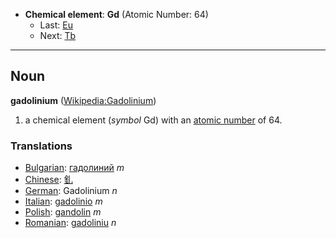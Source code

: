 *'''Chemical element''': '''Gd''' (Atomic Number: 64)
**Last: [[Europium|Eu]]
**Next: [[Terbium|Tb]]
----
== Noun ==
'''gadolinium''' ([[en:Gadolinium|Wikipedia:Gadolinium]])

# a chemical element (''symbol'' Gd) with an [[atomic number]] of 64.

===Translations===
*[[Bulgarian]]: [[гадолиний]] ''m''
*[[Chinese]]: [[釓]]
*[[German]]: Gadolinium ''n''
*[[Italian]]: [[gadolinio]] ''m''
*[[Polish]]:  [[gandolin]] ''m''
*[[Romanian]]: [[gadoliniu]] ''n''